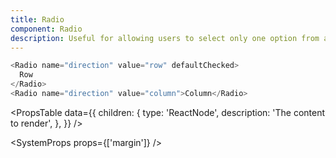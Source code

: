 ```yaml
---
title: Radio
component: Radio
description: Useful for allowing users to select only one option from a set.
---
```


```js live
<Radio name="direction" value="row" defaultChecked>
  Row
</Radio>
<Radio name="direction" value="column">Column</Radio>
```

<PropsTable
  data={{
    children: {
      type: 'ReactNode',
      description: 'The content to render',
    },
  }}
/>

<SystemProps props={['margin']} />
